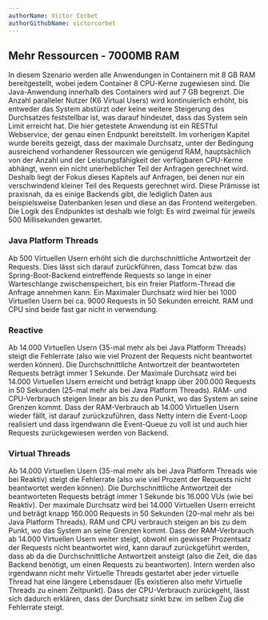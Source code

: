 ```yaml
---
authorName: Victor Corbet
authorGithubName: victorcorbet
---
```



## Mehr Ressourcen - 7000MB RAM

In diesem Szenario werden alle Anwendungen in Containern mit 8 GB RAM bereitgestellt, wobei jedem
Container 8 CPU-Kerne zugewiesen sind. Die Java-Anwendung innerhalb des Containers wird auf 7 GB begrenzt.
Die Anzahl paralleler Nutzer (K6 Virtual Users) wird kontinuierlich erhöht, bis entweder das System
abstürzt oder keine weitere Steigerung des Durchsatzes feststellbar ist, was darauf hindeutet, dass
das System sein Limit erreicht hat. Die hier getestete Anwendung ist ein RESTful Webservice, der genau
einen Endpunkt bereitstellt.
Im vorherigen Kapitel wurde bereits gezeigt, dass der maximale Durchsatz, unter der Bedingung ausreichend
vorhandener Ressourcen wie genügend RAM, hauptsächlich von der Anzahl und der Leistungsfähigkeit der
verfügbaren CPU-Kerne abhängt, wenn ein nicht unerheblicher Teil der Anfragen gerechnet wird.
Deshalb liegt der Fokus dieses Kapitels auf Anfragen, bei denen nur ein verschwindend kleiner Teil des
Requests gerechnet wird. Diese Prämisse ist praxisnah, da es einige Backends gibt, die lediglich Daten
aus beispielsweise Datenbanken lesen und diese an das Frontend weitergeben. Die Logik des Endpunktes ist
deshalb wie folgt: Es wird zweimal für jeweils 500 Millisekunden gewartet.

### Java Platform Threads

<ScalableImage
  fullWidth
  src="/images/7000_PT.png"
  alt="Messungen der Antwortzeit und des Durchsatzes (Java Platform Threads 7000MB)"
  description="Abbildung X - Quelle: Eigene Anfertigung"
/>

Ab 500 Virtuellen Usern erhöht sich die durchschnittliche Antwortzeit der Requests. Dies lässt sich darauf
zurückführen, dass Tomcat bzw. das Spring-Boot-Backend eintreffende Requests so lange in einer Warteschlange
zwischenspeichert, bis ein freier Platform-Thread die Anfrage annehmen kann. Ein Maximaler Durchsatz wird
hier bei 1000 Virtuellen Usern bei ca. 9000 Requests in 50 Sekunden erreicht. RAM und CPU sind beide fast
gar nicht in verwendung.

### Reactive

<ScalableImage
  fullWidth
  src="/images/7000_reactive.png"
  alt="Messungen der Antwortzeit und des Durchsatzes (Reaktive Programmierung 7000MB)"
  description="Abbildung X - Quelle: Eigene Anfertigung"
/>

Ab 14.000 Virtuellen Usern (35-mal mehr als bei Java Platform Threads) steigt die Fehlerrate (also wie
viel Prozent der Requests nicht beantwortet werden können). Die Durchschnittliche Antwortzeit der
beantworteten Requests beträgt immer 1 Sekunde. Der Maximale Durchsatz wird bei 14.000 Virtuellen
Usern erreicht und beträgt knapp über 200.000 Requests in 50 Sekunden (25-mal mehr als bei Java Platform Threads).
RAM- und CPU-Verbrauch steigen linear an bis zu den Punkt, wo das System an seine Grenzen kommt. Dass
der RAM-Verbrauch ab 14.000 Virtuellen Usern wieder fällt, ist darauf zurückzuführen, dass Netty intern
die Event-Loop realisiert und dass irgendwann die Event-Queue zu voll ist und auch hier Requests zurückgewiesen
werden von Backend.

### Virtual Threads

<ScalableImage
  fullWidth
  src="/images/7000_VT.png"
  alt="Messungen der Antwortzeit und des Durchsatzes (Virtual Threads 7000MB)"
  description="Abbildung X - Quelle: Eigene Anfertigung"
/>

Ab 14.000 Virtuellen Usern (35-mal mehr als bei Java Platform Threads wie bei Reaktiv) steigt die
Fehlerrate (also wie viel Prozent der Requests nicht beantwortet werden können). Die Durchschnittliche
Antwortzeit der beantworteten Requests beträgt immer 1 Sekunde bis 16.000 VUs (wie bei Reaktiv). Der
maximale Durchsatz wird bei 14.000 Virtuellen Usern erreicht und beträgt knapp 160.000 Requests in
50 Sekunden (20-mal mehr als bei Java Platform Threads). RAM und CPU verbrauch steigen an bis zu dem
Punkt, wo das System an seine Grenzen kommt. Dass der RAM-Verbrauch ab 14.000 Virtuellen Usern weiter steigt,
obwohl ein gewisser Prozentsatz der Requests nicht beantwortet wird, kann darauf zurückgeführt werden,
dass ab da die Durchschnittliche Antwortzeit ansteigt (also die Zeit, die das Backend benötigt, um einen
Requests zu beantworten). Intern werden also irgendwann nicht mehr Virtuelle Threads gestartet aber jeder
virtuelle Thread hat eine längere Lebensdauer (Es existieren also mehr Virtuelle Threads zu einem Zeitpunkt).
Dass der CPU-Verbrauch zurückgeht, lässt sich dadurch erklären, dass der Durchsatz sinkt bzw. im selben Zug
die Fehlerrate steigt.

